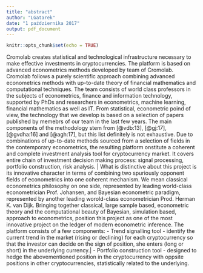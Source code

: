 ```yaml
---
title: "abstract"
author: "LGatarek"
date: "1 października 2017"
output: pdf_document
---
```


```r
knitr::opts_chunk$set(echo = TRUE)
```

Cromolab creates statistical and technological infrastructure necessary to make effective investments in   cryptocurrencies. The platform is based on advanced econometrics methods developed by team of Cromolab. Cromolab follows a purely scientific approach combining advanced econometrics methods with up-to-date theory of financial mathematics and computational techniques.  The team consists of world class professors in the subjects of econometrics, finance and information technology, supported by PhDs and researchers in econometrics, machine learning, financial mathematics as well as IT. From statistical, econometric poind of view, the technology that we develop is based on a selection of papers published by memebrs of our team in the last few years. The main components of the methodology stem from [@vdb:13], [@gj:17], [@gvdha:16] and [@agh:17], but this list definitely is not exhaustive. Due to combinations of up-to-date methods sourced from a selection of fields in the contemporary econometrics, the resulting platform onstitute a coherent and complete investment analysis tool for cryptocurrency market. It covers entire chain of investment decision making process: signal processing, portfolio construction, risk analysis. | What is distinctive about this project is its innovative character in  terms of combining two spuriously opponent fields of econometrics into one coherent mechanism. We mean classical econometrics philosophy on one side, represented by leading world-class econometrician Prof. Johansen, and Bayesian econometric paradigm, represented by another leading worold-class econometrician Prod. Herman K. van Dijk. Bringing together classical, large sample based, econometric theory and the computational beauty of Bayesian, simulation based, approach to econometrics, position this project as one of the most innovative project on the ledger of modern econometric inference. The platform consists of a few components: 
\newline
- Trend signalling tool - identify the current trend in the market (rising or declining) for each cryptocurrency so that the investor can decide on the sign of position, she enters (long or short) in the underlying currency.| - Portfolio construction tool - designed to hedge the abovementioned position in the cryptocurrency with oppsite positions in other cryptocurrencies, statistically related to the underlying.